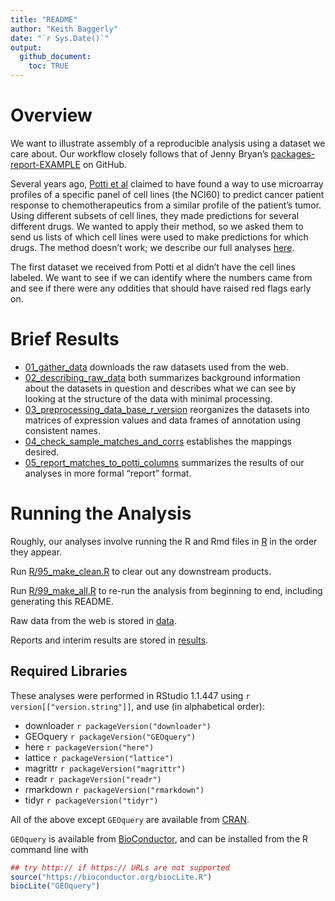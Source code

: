 ```yaml
---
title: "README"
author: "Keith Baggerly"
date: "`r Sys.Date()`"
output: 
  github_document:
    toc: TRUE
---
```


# Overview

We want to illustrate assembly of a reproducible analysis
using a dataset we care about. Our workflow closely
follows that of Jenny Bryan's 
[packages-report-EXAMPLE](https://github.com/jennybc/packages-report-EXAMPLE)
on GitHub.

Several years ago, [Potti et al](https://www.nature.com/articles/nm1491) 
claimed to have found a way to use microarray profiles of a specific 
panel of cell lines (the NCI60) to predict cancer patient response 
to chemotherapeutics from a similar profile of the patient's tumor. 
Using different subsets of cell lines, they made predictions for several 
different drugs. We wanted to apply their method, so we asked
them to send us lists of which cell lines were used to make
predictions for which drugs. The method doesn't work; we 
describe our full analyses 
[here](https://projecteuclid.org/euclid.aoas/1267453942).

The first dataset we received from Potti et al didn't have the
cell lines labeled. We want to see if we can identify where the 
numbers came from and see if there were any oddities that should
have raised red flags early on. 

# Brief Results

* [01_gather_data](results/01_gather_data.md) downloads the 
  raw datasets used from the web.
* [02_describing_raw_data](results/02_describing_raw_data.md)
  both summarizes background information about the datasets in 
  question and describes what we can see by looking at the 
  structure of the data with minimal processing.
* [03_preprocessing_data_base_r_version](results/03_preprocessing_data_base_r_version.md) reorganizes the datasets into matrices of expression values
  and data frames of annotation using consistent names. 
* [04_check_sample_matches_and_corrs](results/04_check_sample_matches_and_corrs.md)
  establishes the mappings desired.
* [05_report_matches_to_potti_columns](results/05_report_matches_to_potti_columns.md) summarizes the results of our analyses in 
  more formal "report" format.

# Running the Analysis

Roughly, our analyses involve running the R and Rmd files
in [R](R) in the order they appear. 

Run [R/95_make_clean.R](R/95_make_clean.R) to clear out any
downstream products.

Run [R/99_make_all.R](R/99_make_all.R) to re-run the analysis 
from beginning to end, including generating this README.

Raw data from the web is stored in [data](data).

Reports and interim results are stored in [results](results).

## Required Libraries

These analyses were performed in RStudio 1.1.447 using 
`r version[["version.string"]]`, 
and use (in alphabetical order):

* downloader `r packageVersion("downloader")`
* GEOquery   `r packageVersion("GEOquery")`
* here       `r packageVersion("here")`
* lattice    `r packageVersion("lattice")`
* magrittr   `r packageVersion("magrittr")`
* readr      `r packageVersion("readr")`
* rmarkdown  `r packageVersion("rmarkdown")`
* tidyr      `r packageVersion("tidyr")`

All of the above except `GEOquery` are available from 
[CRAN](https://cran.r-project.org). 

`GEOquery` is available from [BioConductor](https://www.bioconductor.org),
and can be installed from the R command line with
```r

## try http:// if https:// URLs are not supported
source("https://bioconductor.org/biocLite.R")
biocLite("GEOquery")

```


